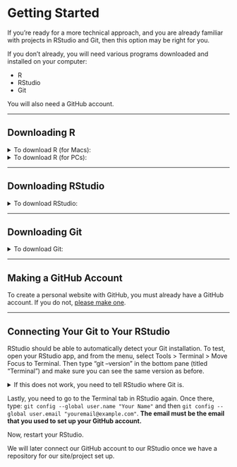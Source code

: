 # Getting Started {.sec-rstudio}

If you're ready for a more technical approach, and you are already familiar with projects in RStudio and Git, then this option may be right for you.

If you don't already, you will need various programs downloaded and installed on your computer:

* R
* RStudio
* Git

You will also need a GitHub account.

<hr>

## Downloading R

<details>
<summary>To download R (for Macs):</summary>

1. Go to [r-project.org](https://cran.r-project.org/mirrors.html).
2. Select the location closest to you.
3. At the top of this site (called a "mirror"), there should be a "Download and Install R" section.
4. Select the link that says "Download R for macOS".
5. Click on the link for the latest release that is compatible with your computer. (For the Macs, this might depend on the chip you have). 
  <ol type="a">
    <li> If you are unsure what macOS and chip you have, you can click on the Apple logo in the menu bar (top left of your screen). Then, click "About This Mac" to see your "Chip" and "macOS". </li>
  </ol>
6. This will download a .pkg file. Navigate to your downloads folder and double click the file. 
7. This opens up an installer. Follow the directions. (Mostly clicking "Continue"). When it is finished, click the "Close" button. You may also move the installer to the Trash, if prompted.
8. We have now finished installing R.
</details>

<details>
<summary>To download R (for PCs):</summary>

1. Go to [r-project.org](https://cran.r-project.org/mirrors.html).
2. Select the location closest to you.
3. At the top of this site (called a "mirror"), there should be a "Download and Install R" section.
4. Select the link that says "Download R for Windows".
5. On the next page, click the blue link for "base".
6. On the next page, click the big, blue link for "Download R-[version] for Windows".
7. Once the installer is downloaded, open it and follow the instructions.
</details>

<hr>

## Downloading RStudio

<details>
<summary>To download RStudio:</summary>

1. You should make sure that you installed R (if you skipped the previous step, you won't be able to properly use RStudio). 
2. Go to the RStudio [download page](https://posit.co/download/rstudio-desktop/).
3. Scroll to the section that says "2: Install RStudio". Click the big, blue button that says "Download RStudio for [your computer system]". (The website detects what you have!)
  <ol type="a">
    <li>If, for some reason, this is not the correct one, scroll down further to the section titled "All Installers and Tarballs" for your operating system. Click the link for your own.</li>
    <li>If you have an older operating system, please see this [post](https://forum.posit.co/t/rstudio-desktop-releases-on-unsupported-versions-of-macos/176074) for a list of previous versions potentially available to download.</li>
  </ol>
4. Once the download is complete, open the file and follow the instructions in the pop-up.
5. After RStudio is installed, open the app and make sure it works.
</details>

<hr>

## Downloading Git

<details>
<summary>To download Git:</summary>

1. Go to the [Git website](https://git-scm.com/downloads) and click on your operating system to download. 
  <ol type="a">
    <li>If you have an older version, follow the blue link "Older releases".</li>
  </ol>
2. Once downloaded, open the file and follow the installation instructions.
3. If you'd like to check that git installed correctly (and you know what the Terminal is for Mac, or the Command Prompt for PCs), you can run "git --version" to see what version is downloaded.
</details>
<hr>

## Making a GitHub Account

To create a personal website with GitHub, you must already have a GitHub account. If you do not, [please make one](https://docs.github.com/en/get-started/start-your-journey/creating-an-account-on-github).

<hr>

## Connecting Your Git to Your RStudio

RStudio should be able to automatically detect your Git installation. To test, open your RStudio app, and from the menu, select Tools > Terminal > Move Focus to Terminal. Then type "git --version" in the bottom pane (titled "Terminal") and make sure you can see the same version as before.

<details><summary>If this does not work, you need to tell RStudio where Git is.</summary>

1. You need to find the path to your git. To do so, you can use the RStudio Terminal and type "which git". Copy this path. (On a Mac this is usually "/usr/bin/git" and on a PC this is usually "C:\Program Files\Git\bin\git.exe").
2. In the top menu bar go to Tools > Global Options. In the pop-up, from the left menu bar, select "Git/SVN".
3. Under "Git executable", RStudio usually automatically finds Git. However, if yours was not working, you need to paste the path to your git.
4. Click OK.

</details>

Lastly, you need to go to the Terminal tab in RStudio again. Once there, type: `git config --global user.name "Your Name"` and then `git config --global user.email "youremail@example.com"`. **The email must be the email that you used to set up your GitHub account.**

Now, restart your RStudio.

We will later connect our GitHub account to our RStudio once we have a repository for our site/project set up.




